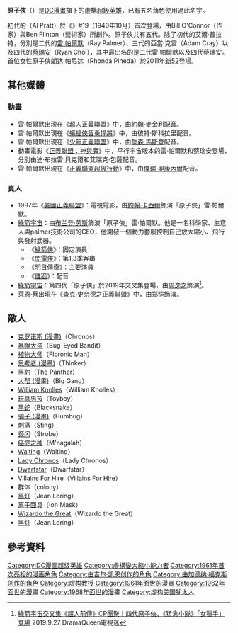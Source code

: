 {{noteTA
|G1=美国漫画
}}
{{Infobox comics character<!--Wikipedia:WikiProject Comics-->
|image= 
|caption= 
|character_name=原子俠
|publisher=[[DC漫畫|DC漫畫]]
|debut= '''普拉特：'''<br>《{{le|全美漫畫|All-American Comics}}》#19（1940年10月）<br>'''帕爾默：'''<br>《[[陈列橱_(漫画)|陈列橱]]》#34（1961年10月）<ref name=gcdshowcase34>[http://www.comics.org/issue/16431/ ''Showcase'' #34] at the [[Grand_Comics_Database|Grand Comics Database]].</ref><br>'''克雷：'''<br>《[[自殺小隊|自殺小隊]]》#44（1990年8月）<br>'''Atom One Million：'''<br>《DC One Million 80-Page Giant》#1,000,000（1999年8月）<br>'''蔡瑞安：'''<br>《DCU: Brave New World》（2006年）
|creators='''普拉特：'''<br>Bill O'Connor（作家）<br>Ben Flinton（藝術家）<br>'''帕爾默：'''<br>{{le|朱利葉斯·施瓦茲|Julius Schwartz}}（編輯和共同繪圖者）<br/>[[加德纳·福克斯|加德纳·福克斯]]（作家）<br/>{{le|吉爾·凱恩|Gil Kane}}（藝術家）<br>'''克雷：'''<br>{{le|約翰·奧斯特蘭德|John Ostrander}}<br>'''萊恩·蔡：'''<br>{{le|蓋兒·西蒙妮|Gail Simone}}<br>{{le|葛蘭·莫瑞森|Grant Morrison}}<br>'''Atom One Million：'''<br>{{le|葛蘭·莫瑞森|Grant Morrison}}
|alter_ego= {{le|原子俠 (艾爾·普拉特)|Atom (Al Pratt)|艾爾·普拉特}}<br>[[原子俠_(雷·帕爾默)|雷·帕爾默]]<br>亞當·克雷<br>[[原子俠_(萊恩·蔡)|萊恩·蔡]]<br>朗达·帕尼达（Rhonda Pineda）
|alliances='''普拉特：'''<br/>[[美國正義協會|美國正義協會]]<br/>{{le|全明星中隊|All-Star Squadron}}<br/>{{le|黑燈軍團|Black Lantern Corps}}<br>'''帕爾默：'''<br/>[[正義聯盟|正義聯盟]]<br/>[[少年泰坦|少年泰坦]]<br/>{{le|靛藍部落|Indigo Tribe}}<br/>S.H.A.D.E.<br>'''克雷：'''<br/>[[自殺小隊|自殺小隊]]<br/>{{le|黑燈軍團|Black Lantern Corps}}<br>'''萊恩·蔡：'''<br/>[[少年泰坦|少年泰坦]]<br>[[正義聯盟|正義聯盟]]<br>'''Atom One Million：'''<br>{{le|正義軍團阿爾法|Justice Legion Alpha}}
|powers='''除普拉特和Atom One Million以外，其他所有人：'''<br/>使身型（含體重）變大或縮小<br>在收縮狀態保持正常大小的強度<br>專家級搏擊能力 
}}
'''原子俠'''（{{lang-en|'''Atom'''}}）是[[DC漫畫|DC漫畫]]旗下的虛構[[超級英雄|超級英雄]]，已有五名角色使用過此名字。

初代的{{le|原子俠 (艾爾·普拉特)|Atom (Al Pratt)|艾爾·普拉特}}（Al Pratt）於《{{le|全美漫畫|All-American Comics}}》#19（1940年10月）首次登場，由Bill O'Connor（作家）與Ben Flinton（藝術家）所創作。原子俠共有五代。除了初代的艾爾·普拉特，分別是二代的[[原子俠_(雷·帕爾默)|雷·帕爾默]]（Ray Palmer）、三代的亞當·克雷（Adam Cray）以及四代的[[原子俠_(蔡瑞安)|蔡瑞安]]（Ryan Choi），其中最出名的是二代雷·帕爾默以及四代蔡瑞安。首位女性原子俠朗达·帕尼达（Rhonda Pineda）於2011年[[新52|新52]]登場。

== 其他媒體 ==
=== 動畫 ===
*雷·帕爾默出現在《[[超人正义联盟|超人正義聯盟]]》中，由[[約翰·麥金利|約翰·麥金利]]配音。
*雷·帕爾默出現在《[[蝙蝠俠智勇悍將|蝙蝠俠智勇悍將]]》中，由彼特·斯科拉里配音。
*雷·帕爾默出現在《[[少年正義聯盟_(動畫)|少年正義聯盟]]》中，由[[詹森·馬斯登|詹森·馬斯登]]配音。
*動畫電影《[[正義聯盟：神與魔|正義聯盟：神與魔]]》中，平行宇宙版本的雷·帕爾默和蔡瑞安登場，分別由迪·布拉雷·貝克爾和艾瑞克·包薩配音。
*雷·帕爾默出現在《[[正義聯盟超級行動|正義聯盟超級行動]]》中，由[[傑瑞·奧康內爾|傑瑞·奧康內爾]]配音。

=== 真人 ===
* 1997年《[[美國正義聯盟_(電視電影)|美國正義聯盟]]》：電視電影，由[[約翰·卡西爾|約翰·卡西爾]]飾演「原子俠」雷·帕爾默。
*[[綠箭宇宙|綠箭宇宙]]：由[[布兰登·劳斯|布兰登·劳斯]]飾演「原子俠」雷·帕爾默。他是一名科學家、生意人與palmer技術公司的CEO，他開發一個動力套服控制自己放大縮小、飛行與發射武器。
** 《[[綠箭俠_(電視劇)|綠箭俠]]》：固定演員
** 《[[閃電俠_(2014年電視劇)|閃電俠]]》：第1.3季客串
** 《[[明日傳奇|明日傳奇]]》：主要演員
** 《[[雌狐_(動畫)|雌狐]]》：配音
* [[綠箭宇宙|綠箭宇宙]]：第四代「原子俠」於2019年交叉集登場，由[[周逸之|周逸之]]飾演<ref>[https://www.dramaqueen.com.tw/news/20190927/002.html 綠箭宇宙交叉集《超人前傳》CP團聚！四代原子俠、《猛禽小隊》「女獵手」登場] {{Wayback|url=https://www.dramaqueen.com.tw/news/20190927/002.html |date=20201025104009 }} 2019.9.27 DramaQueen電視迷</ref>。
* 萊恩·蔡出現在《[[查克·史奈德之正義聯盟|查克·史奈德之正義聯盟]]》中，由[[郑恺|郑恺]]飾演。

== 敵人 ==
*[[克罗诺斯_(漫畫)|克罗诺斯 (漫畫)]]（Chronos）
*[[暴眼大盗|暴眼大盗]]（Bug-Eyed Bandit）
*[[植物大师|植物大师]]（Floronic Man）
*[[思考者_(漫畫)|思考者 (漫畫)]]（Thinker）
*黑豹（The Panther）
*[[大帮_(漫畫)|大帮 (漫畫)]]（Big Gang）
*[[William_Knolles|William Knolles]]（William Knolles）
*[[玩具男孩|玩具男孩]]（Toyboy）
*[[黑蛇|黑蛇]]（Blacksnake）
*[[骗子_(漫畫)|骗子 (漫畫)]]（Humbug）
*[[刺痛|刺痛]]（Sting）
*[[频闪|频闪]]（Strobe）
*[[癌症之神|癌症之神]]（M'nagalah）
*[[Waiting|Waiting]]（Waiting）
*[[Lady_Chronos|Lady Chronos]]（Lady Chronos）
*[[Dwarfstar|Dwarfstar]]（Dwarfstar）
*[[Villains_For_Hire|Villains For Hire]]（Villains For Hire）
*群体（colony）
*[[黑灯|黑灯]]（Jean Loring）
*[[离子面具|离子面具]]（Ion Mask）
*[[Wizardo_the_Great|Wizardo the Great]]（Wizardo the Great）
*[[黑灯|黑灯]]（Jean Loring）

==參考資料==
{{reflist}}

{{原子俠}}
{{少年泰坦}}
{{正義聯盟角色}}
{{加德纳·福克斯}}
{{DEFAULTSORT:Atom}}
[[Category:DC漫画超级英雄|Category:DC漫画超级英雄]]
[[Category:虛構變大縮小能力者|Category:虛構變大縮小能力者]]
[[Category:1961年首次亮相的漫画角色|Category:1961年首次亮相的漫画角色]]
[[Category:由吉尔·凯恩创作的角色|Category:由吉尔·凯恩创作的角色]]
[[Category:由加德纳·福克斯创作的角色|Category:由加德纳·福克斯创作的角色]]
[[Category:虚构教授|Category:虚构教授]]
[[Category:1961年面世的漫畫|Category:1961年面世的漫畫]]
[[Category:1962年面世的漫畫|Category:1962年面世的漫畫]]
[[Category:1968年面世的漫畫|Category:1968年面世的漫畫]]
[[Category:虚构美国犹太人|Category:虚构美国犹太人]]